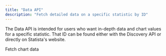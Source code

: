 ```yaml
---
title: "Data API"
description: "Fetch detailed data on a specific statistic by ID"
---
```


The Data API is intended for users who want in-depth data and chart values for a specific
statistic. That ID can be found either with the Discovery API or directly on Statista's
website.


<CardGroup cols={2}>
  <Card title="Data API Example" icon="chart-simple" href="/use-cases/fetch-chart-data">
    Fetch chart data
  </Card>
</CardGroup>

